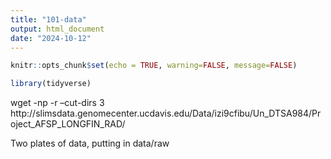 ```yaml
---
title: "101-data"
output: html_document
date: "2024-10-12"
---
```


```r
knitr::opts_chunk$set(echo = TRUE, warning=FALSE, message=FALSE)
```

```r
library(tidyverse)
```

wget -np -r --cut-dirs 3 http://slimsdata.genomecenter.ucdavis.edu/Data/izi9cfibu/Un_DTSA984/Project_AFSP_LONGFIN_RAD/

Two plates of data, putting in data/raw

